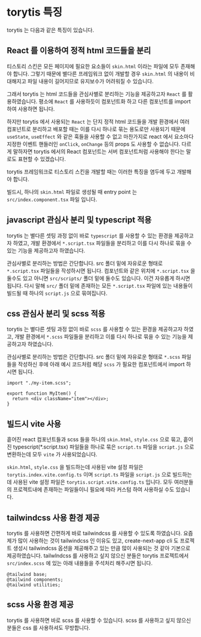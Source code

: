 # torytis 특징

torytis 는 다음과 같은 특징이 있습니다.

## React 를 이용하여 정적 html 코드들을 분리

티스토리 스킨은 모든 페이지에 필요한 요소들이 `skin.html` 이라는 파일에 모두 존재해야 합니다. 그렇기 때문에 별다른 프레임워크 없이 개발할 경우 `skin.html` 의 내용이 비대해지고 파일 내용이 길어지므로 유지보수가 어려워질 수 있습니다.

그래서 torytis 는 html 코드들을 관심사별로 분리하는 기능을 제공하고자 `React` 를 활용하였습니다. 평소에 `React` 를 사용하듯이 컴포넌트화 하고 다른 컴포넌트를 import 하여 사용하면 됩니다.

하지만 torytis 에서 사용되는 `React` 는 단지 정적 html 코드들을 개발 환경에서 여러 컴포넌트로 분리하고 배포할 때는 이를 다시 하나로 묶는 용도로만 사용되기 때문에 `useState`, `useEffect` 와 같은 훅들을 사용할 수 없고 마찬가지로 react 에서 요소마다 지정한 이벤트 핸들러인 `onClick`, `onChange` 등의 props 도 사용할 수 없습니다. 다르게 말하자면 torytis 에서의 React 컴포넌트는 서버 컴포넌트처럼 사용해야 한다는 말로도 표현할 수 있겠습니다.

torytis 프레임워크로 티스토리 스킨을 개발할 때는 이러한 특징을 염두에 두고 개발해야 합니다.

빌드시, 하나의 `skin.html` 파일로 생성될 때 entry point 는 `src/index.component.tsx` 파일 입니다.

## javascript 관심사 분리 및 typescript 적용

torytis 는 별다른 셋팅 과정 없이 바로 `typescript` 를 사용할 수 있는 환경을 제공하고자 하였고, 개발 환경에서 `*.script.tsx` 파일들을 분리하고 이를 다시 하나로 묶을 수 있는 기능을 제공하고자 하였습니다.

관심사별로 분리하는 방법은 간단합니다. src 폴더 밑에 자유로운 형태로 `*.script.tsx` 파일들을 작성하시면 됩니다. 컴포넌트와 같은 위치에 `*.script.tsx` 을 둘수도 있고 아니면 `src/scripts/` 폴더 밑에 둘수도 있습니다. 이건 자유롭게 하시면 됩니다. 다시 말해 `src/` 폴더 밑에 존재하는 모든 `*.script.tsx` 파일에 있는 내용들이 빌드될 때 하나의 `script.js` 으로 묶여집니다.

## css 관심사 분리 및 scss 적용

torytis 는 별다른 셋팅 과정 없이 바로 `scss` 를 사용할 수 있는 환경을 제공하고자 하였고, 개발 환경에서 `*.scss` 파일들을 분리하고 이를 다시 하나로 묶을 수 있는 기능을 제공하고자 하였습니다.

관심사별로 분리하는 방법은 간단합니다. src 폴더 밑에 자유로운 형태로 `*.scss` 파일들을 작성하신 후에 아래 예시 코드처럼 해당 `scss` 가 필요한 컴포넌트에서 import 하시면 됩니다.

```tsx
import "./my-item.scss";

export function MyItem() {
  return <div className="item"></div>;
}
```

## 빌드시 vite 사용

흩어진 react 컴포넌트들과 scss 들을 하나의 `skin.html`, `style.css` 으로 묶고, 흩어진 typescript(\*.script.tsx) 파일들을 하나로 묶은 `script.ts` 파일을 `script.js` 으로 변환하는데 모두 `vite` 가 사용되었습니다.

`skin.html`, `style.css` 을 빌드하는데 사용된 vite 설정 파일은 `torytis.index.vite.config.ts` 이며 `script.ts` 파일을 `script.js` 으로 빌드하는데 사용된 vite 설정 파일은 `torytis.script.vite.config.ts` 입니다. 모두 여러분들의 프로젝트내에 존재하는 파일들이니 필요에 따라 커스텀 하여 사용하실 수도 있습니다.

## tailwindcss 사용 환경 제공

torytis 를 사용하면 간편하게 바로 tailwindcss 를 사용할 수 있도록 하였습니다. 요즘 제가 많이 사용하는 것이 tailwindcss 인 이유도 있고, create-next-app cli 도 프로젝트 생성시 tailwindcss 옵션을 제공해주고 있는 만큼 많이 사용되는 것 같아 기본으로 제공하였습니다. tailwlndcss 를 사용하고 싶지 않으신 분들은 torytis 프로젝트에서 `src/index.scss` 에 있는 아래 내용들을 주석처리 해주시면 됩니다.

```
@tailwind base;
@tailwind components;
@tailwind utilities;
```

## scss 사용 환경 제공

torytis 를 사용하면 바로 scss 를 사용할 수 있습니다. scss 를 사용하고 싶지 않으신 분들은 css 를 사용하셔도 무방합니다.
